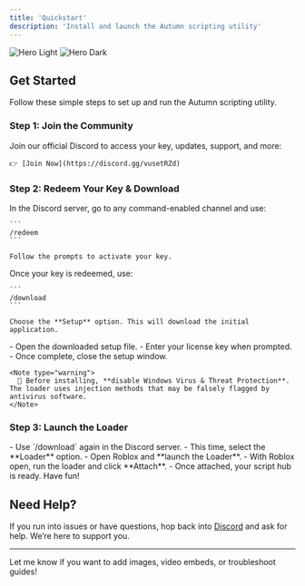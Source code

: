```yaml
---
title: 'Quickstart'
description: 'Install and launch the Autumn scripting utility'
---
```


<img
  className="block dark:hidden"
  src="/images/hero-light.png"
  alt="Hero Light"
/>
<img
  className="hidden dark:block"
  src="/images/autumn-banner.png"
  alt="Hero Dark"
/>

## Get Started

Follow these simple steps to set up and run the Autumn scripting utility.

### Step 1: Join the Community

<AccordionGroup>
  <Accordion icon="discord" title="Join the Discord Server">
    Join our official Discord to access your key, updates, support, and more:
    
    👉 [Join Now](https://discord.gg/vusetRZd)
  </Accordion>
</AccordionGroup>

### Step 2: Redeem Your Key & Download

<AccordionGroup>
  <Accordion icon="key" title="Redeem Your License Key">
    In the Discord server, go to any command-enabled channel and use:
    
    ```
    /redeem
    ```

    Follow the prompts to activate your key.
  </Accordion>

  <Accordion icon="download" title="Download the Setup">
    Once your key is redeemed, use:
    
    ```
    /download
    ```

    Choose the **Setup** option. This will download the initial application.
  </Accordion>

  <Accordion icon="cog" title="Install the Setup">
    - Open the downloaded setup file.
    - Enter your license key when prompted.
    - Once complete, close the setup window.

    <Note type="warning">
      🔐 Before installing, **disable Windows Virus & Threat Protection**. The loader uses injection methods that may be falsely flagged by antivirus software.
    </Note>
  </Accordion>
</AccordionGroup>

### Step 3: Launch the Loader

<AccordionGroup>
  <Accordion icon="bolt" title="Download and Open the Loader">
    - Use `/download` again in the Discord server.
    - This time, select the **Loader** option.
    - Open Roblox and **launch the Loader**.
  </Accordion>

  <Accordion icon="plug" title="Attach and Enjoy">
    - With Roblox open, run the loader and click **Attach**.
    - Once attached, your script hub is ready. Have fun!
  </Accordion>
</AccordionGroup>

## Need Help?

If you run into issues or have questions, hop back into [Discord](https://discord.gg/vusetRZd) and ask for help. We’re here to support you.

---

Let me know if you want to add images, video embeds, or troubleshoot guides!